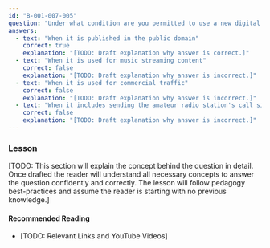 ```yaml
---
id: "B-001-007-005"
question: "Under what condition are you permitted to use a new digital encoding technique that you developed to transmit data over amateur radio bands?"
answers:
  - text: "When it is published in the public domain"
    correct: true
    explanation: "[TODO: Draft explanation why answer is correct.]"
  - text: "When it is used for music streaming content"
    correct: false
    explanation: "[TODO: Draft explanation why answer is incorrect.]"
  - text: "When it is used for commercial traffic"
    correct: false
    explanation: "[TODO: Draft explanation why answer is incorrect.]"
  - text: "When it includes sending the amateur radio station's call sign"
    correct: false
    explanation: "[TODO: Draft explanation why answer is incorrect.]"
---
```


### Lesson

[TODO: This section will explain the concept behind the question in detail. Once drafted the reader will understand all necessary concepts to answer the question confidently and correctly. The lesson will follow pedagogy best-practices and assume the reader is starting with no previous knowledge.]

#### Recommended Reading

- [TODO: Relevant Links and YouTube Videos]

